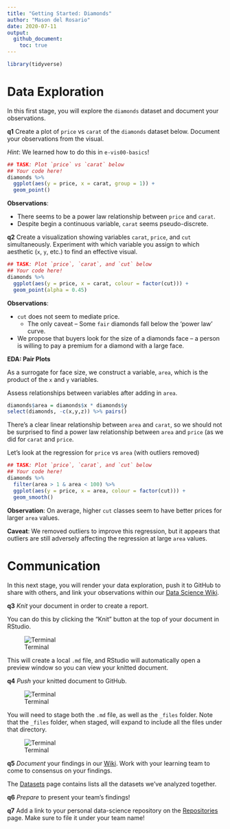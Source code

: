 ```yaml
---
title: "Getting Started: Diamonds"
author: "Mason del Rosario"
date: 2020-07-11
output:
  github_document:
    toc: true
---
```


<!-- *Purpose*: Throughout this course, you'll complete a large number of *exercises* and *challenges*. Exercises are meant to introduce content with easy-to-solve problems, while challenges are meant to make you think more deeply about and apply the content. The challenges will start out highly-scaffolded, and become progressively open-ended. -->

<!-- In this challenge, you will go through the process of exploring, documenting, and sharing an analysis of a dataset. We will use these skills again and again in each challenge. -->

<!-- <!-- include-rubric -->
<!-- # Grading Rubric -->
<!-- <!-- -------------------------------------------------- -->

<!-- Unlike exercises, **challenges will be graded**. The following rubrics define how you will be graded, both on an individual and team basis. -->

<!-- ## Individual -->
<!-- <!-- ------------------------- -->

<!-- | Category | Unsatisfactory | Satisfactory | -->
<!-- |----------|----------------|--------------| -->
<!-- | Effort | Some task __q__'s left unattempted | All task __q__'s attempted | -->
<!-- | Observed | Did not document observations | Documented observations based on analysis | -->
<!-- | Supported | Some observations not supported by analysis | All observations supported by analysis (table, graph, etc.) | -->
<!-- | Code Styled | Violations of the [style guide](https://style.tidyverse.org/) hinder readability | Code sufficiently close to the [style guide](https://style.tidyverse.org/) | -->

<!-- ## Team -->
<!-- <!-- ------------------------- -->

<!-- | Category | Unsatisfactory | Satisfactory | -->
<!-- |----------|----------------|--------------| -->
<!-- | Documented | No team contributions to Wiki | Team contributed to Wiki | -->
<!-- | Referenced | No team references in Wiki | At least one reference in Wiki to member report(s) | -->
<!-- | Relevant | References unrelated to assertion, or difficult to find related analysis based on reference text | Reference text clearly points to relevant analysis | -->

<!-- ## Due Date -->
<!-- <!-- ------------------------- --> 

<!-- All the deliverables stated in the rubrics above are due on the day of the class discussion of that exercise. See the [Syllabus](https://docs.google.com/document/d/1jJTh2DH8nVJd2eyMMoyNGroReo0BKcJrz1eONi3rPSc/edit?usp=sharing) for more information. -->

```r
library(tidyverse)
```

# Data Exploration
<!-- -------------------------------------------------- -->

In this first stage, you will explore the `diamonds` dataset and document your observations.

__q1__ Create a plot of `price` vs `carat` of the `diamonds` dataset below. Document your observations from the visual.

*Hint*: We learned how to do this in `e-vis00-basics`!

```r
## TASK: Plot `price` vs `carat` below
## Your code here!
diamonds %>%
  ggplot(aes(y = price, x = carat, group = 1)) +
  geom_point()
```

**Observations**:

- There seems to be a power law relationship between `price` and `carat`.
- Despite begin a continuous variable, `carat` seems pseudo-discrete.

__q2__ Create a visualization showing variables `carat`, `price`, and `cut` simultaneously. Experiment with which variable you assign to which aesthetic (`x`, `y`, etc.) to find an effective visual.

```r
## TASK: Plot `price`, `carat`, and `cut` below
## Your code here!
diamonds %>%
  ggplot(aes(y = price, x = carat, colour = factor(cut))) +
  geom_point(alpha = 0.45)
```

**Observations**:

- `cut` does not seem to mediate price.
    - The only caveat -- Some `fair` diamonds fall below the 'power law' curve.
- We propose that buyers look for the size of a diamonds face -- a person is willing to pay a premium for a diamond with a large face.

__EDA: Pair Plots__

As a surrogate for face size, we construct a variable, `area`, which is the product of the `x` and `y` variables.

Assess relationships between variables after adding in `area`.

```r
diamonds$area = diamonds$x * diamonds$y
select(diamonds, -c(x,y,z)) %>% pairs()
```

There's a clear linear relationship between `area` and `carat`, so we should not be surprised to find a power law relationship between `area` and `price` (as we did for `carat` and `price`.

Let's look at the regression for `price` vs `area` (with outliers removed)

```r
## TASK: Plot `price`, `carat`, and `cut` below
## Your code here!
diamonds %>%
  filter(area > 1 & area < 100) %>%
  ggplot(aes(y = price, x = area, colour = factor(cut))) +
  geom_smooth()
```
**Observation**: On average, higher `cut` classes seem to have better prices for larger `area` values.

**Caveat**: We removed outliers to improve this regression, but it appears that outliers are still adversely affecting the regression at large `area` values.

# Communication
<!-- -------------------------------------------------- -->

In this next stage, you will render your data exploration, push it to GitHub to share with others, and link your observations within our [Data Science Wiki](https://olin-data-science.fandom.com/wiki/Olin_Data_Science_Wiki).

__q3__ *Knit* your document in order to create a report.

You can do this by clicking the "Knit" button at the top of your document in RStudio.

![Terminal](./images/c00-knit.png)

This will create a local `.md` file, and RStudio will automatically open a preview window so you can view your knitted document.

__q4__ *Push* your knitted document to GitHub.

![Terminal](./images/c00-unstaged.png)

You will need to stage both the `.md` file, as well as the `_files` folder. Note that the `_files` folder, when staged, will expand to include all the files under that directory.

![Terminal](./images/c00-staged.png)

__q5__ *Document* your findings in our [Wiki](https://olin-data-science.fandom.com/wiki/Olin_Data_Science_Wiki). Work with your learning team to come to consensus on your findings.

The [Datasets](https://olin-data-science.fandom.com/wiki/Datasets) page contains lists all the datasets we've analyzed together.

__q6__ *Prepare* to present your team's findings!

__q7__ Add a link to your personal data-science repository on the [Repositories](https://olin-data-science.fandom.com/wiki/Repositories) page. Make sure to file it under your team name!

